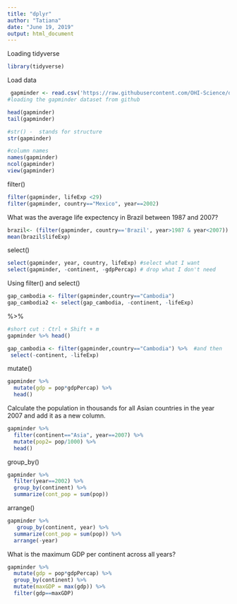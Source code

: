 ```yaml
---
title: "dplyr"
author: "Tatiana"
date: "June 19, 2019"
output: html_document
---
```


Loading tidyverse
```r
library(tidyverse)

```

Load data
```r
 gapminder <- read.csv('https://raw.githubusercontent.com/OHI-Science/data-science-training/master/data/gapminder.csv')
#loading the gapminder dataset from github
```


```r
head(gapminder)
tail(gapminder)

#str() -  stands for structure
str(gapminder)

#column names
names(gapminder)
ncol(gapminder)
view(gapminder)
```


filter()
```r
filter(gapminder, lifeExp <29)
filter(gapminder, country=="Mexico", year==2002)


```


What was the average life expectency in Brazil between 1987 and 2007?
```r
brazil<- (filter(gapminder, country=='Brazil', year>1987 & year<2007))
mean(brazil$lifeExp)

```

select()
```r
select(gapminder, year, country, lifeExp) #select what I want
select(gapminder, -continent, -gdpPercap) # drop what I don't need

```

Using filter() and select()
```r
gap_cambodia <- filter(gapminder,country=="Cambodia")
gap_cambodia2 <- select(gap_cambodia, -continent, -lifeExp)
```


%>%
```r
#short cut : Ctrl + Shift + m
gapminder %>% head() 

gap_cambodia <- filter(gapminder,country=="Cambodia") %>%  #and then
 select(-continent, -lifeExp)

```

mutate()
```r
gapminder %>% 
  mutate(gdp = pop*gdpPercap) %>% 
  head()


```


Calculate the population in thousands for all Asian countries in the year 2007 and add it as a new column.
```r
gapminder %>% 
  filter(continent=="Asia", year==2007) %>% 
  mutate(pop2= pop/1000) %>% 
  head()

```

group_by()
```r
gapminder %>% 
  filter(year==2002) %>% 
  group_by(continent) %>% 
  summarize(cont_pop = sum(pop))
```

arrange()
```r
gapminder %>% 
   group_by(continent, year) %>% 
  summarize(cont_pop = sum(pop)) %>% 
  arrange(-year)

```


What is the maximum GDP per continent across all years?
```r
gapminder %>% 
  mutate(gdp = pop*gdpPercap) %>% 
  group_by(continent) %>% 
  mutate(maxGDP = max(gdp)) %>% 
  filter(gdp==maxGDP)
```


